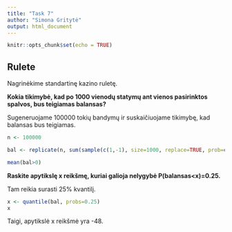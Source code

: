 ```yaml
---
title: "Task 7"
author: "Simona Gritytė"
output: html_document
---
```


```r
knitr::opts_chunk$set(echo = TRUE)
```

## Rulete

Nagrinėkime standartinę kazino ruletę.

**Kokia tikimybė, kad po 1000 vienodų statymų ant vienos pasirinktos spalvos, bus teigiamas balansas?**

Sugeneruojame 100000 tokių bandymų ir suskaičiuojame tikimybę, kad balansas bus teigiamas.

```r
n <- 100000

bal <- replicate(n, sum(sample(c(1,-1), size=1000, replace=TRUE, prob=c(18/37, 19/37))))

mean(bal>0)
```

**Raskite apytikslę x reikšmę, kuriai galioja nelygybė P(balansas<x)=0.25.**

Tam reikia surasti 25% kvantilį.

```r
x <- quantile(bal, probs=0.25)
x
```

Taigi, apytikslė x reikšmė yra -48.